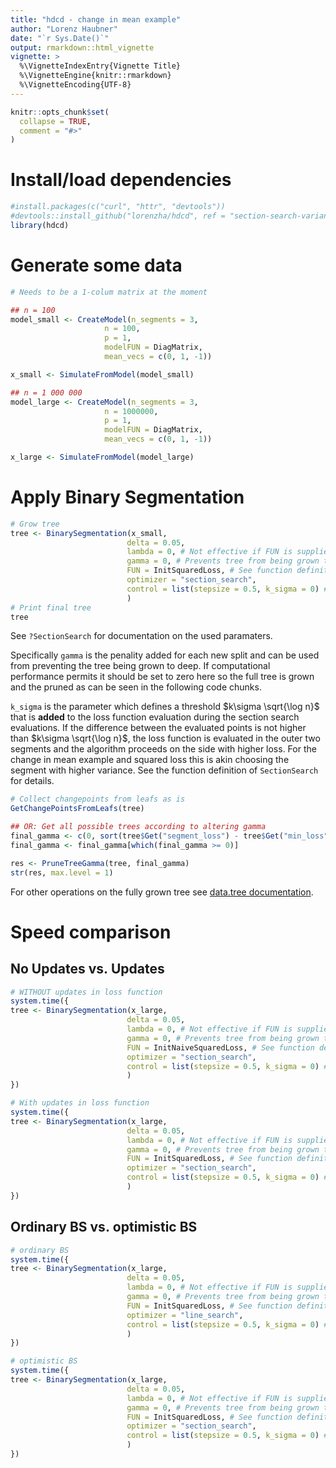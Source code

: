 ```yaml
---
title: "hdcd - change in mean example"
author: "Lorenz Haubner"
date: "`r Sys.Date()`"
output: rmarkdown::html_vignette
vignette: >
  %\VignetteIndexEntry{Vignette Title}
  %\VignetteEngine{knitr::rmarkdown}
  %\VignetteEncoding{UTF-8}
---
```


```r
knitr::opts_chunk$set(
  collapse = TRUE,
  comment = "#>"
)
```

# Install/load dependencies
```r
#install.packages(c("curl", "httr", "devtools"))
#devtools::install_github("lorenzha/hdcd", ref = "section-search-variance")
library(hdcd)
```


# Generate some data

```r
# Needs to be a 1-colum matrix at the moment

## n = 100
model_small <- CreateModel(n_segments = 3, 
                     n = 100,
                     p = 1,
                     modelFUN = DiagMatrix,
                     mean_vecs = c(0, 1, -1))

x_small <- SimulateFromModel(model_small)

## n = 1 000 000
model_large <- CreateModel(n_segments = 3, 
                     n = 1000000,
                     p = 1,
                     modelFUN = DiagMatrix,
                     mean_vecs = c(0, 1, -1))

x_large <- SimulateFromModel(model_large)
```



# Apply Binary Segmentation

```r
# Grow tree
tree <- BinarySegmentation(x_small,
                          delta = 0.05,
                          lambda = 0, # Not effective if FUN is supplied
                          gamma = 0, # Prevents tree from being grown to deep
                          FUN = InitSquaredLoss, # See function definition for details
                          optimizer = "section_search",
                          control = list(stepsize = 0.5, k_sigma = 0) # Those are supplied to the SectionSearch() function
                          )
# Print final tree
tree
```

See `?SectionSearch` for documentation on the used paramaters. 

Specifically `gamma` is the penality added for each new split and can be used from preventing the tree being grown to deep. If computational performance permits it should be set to zero here so the full tree is grown and the pruned as can be seen in the following code chunks.

`k_sigma` is the parameter which defines a threshold $k\sigma \sqrt{\log n}$ that is __added__ to the loss function evaluation during the section search evaluations. If the difference between the evaluated points is not higher than $k\sigma \sqrt{\log n}$, the loss function is evaluated in the outer two segments and the algorithm proceeds on the side with higher loss. For the change in mean example and squared loss this is akin choosing the segment with higher variance. See the function definition of `SectionSearch` for details.

```r
# Collect changepoints from leafs as is
GetChangePointsFromLeafs(tree)
```

```r

## OR: Get all possible trees according to altering gamma
final_gamma <- c(0, sort(tree$Get("segment_loss") - tree$Get("min_loss")))
final_gamma <- final_gamma[which(final_gamma >= 0)]

res <- PruneTreeGamma(tree, final_gamma)
str(res, max.level = 1)

```

For other operations on the fully grown tree see [data.tree documentation](https://cran.r-project.org/web/packages/data.tree/vignettes/data.tree.html).

# Speed comparison

## No Updates vs. Updates
```r
# WITHOUT updates in loss function
system.time({
tree <- BinarySegmentation(x_large,
                          delta = 0.05,
                          lambda = 0, # Not effective if FUN is supplied
                          gamma = 0, # Prevents tree from being grown to deep
                          FUN = InitNaiveSquaredLoss, # See function definition for details
                          optimizer = "section_search",
                          control = list(stepsize = 0.5, k_sigma = 0) # Those are supplied to the SectionSearch() function
                          )
})

# With updates in loss function
system.time({
tree <- BinarySegmentation(x_large,
                          delta = 0.05,
                          lambda = 0, # Not effective if FUN is supplied
                          gamma = 0, # Prevents tree from being grown to deep
                          FUN = InitSquaredLoss, # See function definition for details
                          optimizer = "section_search",
                          control = list(stepsize = 0.5, k_sigma = 0) # Those are supplied to the SectionSearch() function
                          )
})
```


## Ordinary BS vs. optimistic BS
```r
# ordinary BS
system.time({
tree <- BinarySegmentation(x_large,
                          delta = 0.05,
                          lambda = 0, # Not effective if FUN is supplied
                          gamma = 0, # Prevents tree from being grown to deep
                          FUN = InitSquaredLoss, # See function definition for details
                          optimizer = "line_search",
                          control = list(stepsize = 0.5, k_sigma = 0) # Those are supplied to the SectionSearch() function
                          )
})

# optimistic BS
system.time({
tree <- BinarySegmentation(x_large,
                          delta = 0.05,
                          lambda = 0, # Not effective if FUN is supplied
                          gamma = 0, # Prevents tree from being grown to deep
                          FUN = InitSquaredLoss, # See function definition for details
                          optimizer = "section_search",
                          control = list(stepsize = 0.5, k_sigma = 0) # Those are supplied to the SectionSearch() function
                          )
})
```

